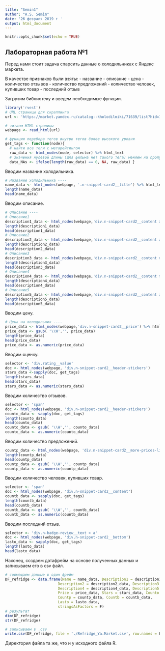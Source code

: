 ---
title: "Semin1"
author: "A.S. Semin"
date: '26 февраля 2019 г '
output: html_document
---

```{r setup, include=FALSE}
knitr::opts_chunk$set(echo = TRUE)
```

## Лабораторная работа №1

Перед нами стоит задача спарсить данные о холодильниках с Яндекс маркета.

В качестве признаков были взяты:
- название
- описание
- цена
- количество отзывов
- количество предложений
- количество человек, купивших товар
- последний отзыв

Загрузим библиотеку и введем необходимые функции.

```{r}
library('rvest') 
# URL страницы для скраппинга
url <- 'https://market.yandex.ru/catalog--kholodilniki/71639/list?hid=15450081&onstock=1&local-offers-first=0&page=2'

# читаем HTML страницы
webpage <- read_html(url) 

# функция перебора тегов внутри тегов более высокого уровня
get_tags <- function(node){
  # найти все теги с метарейтингом
  raw_data <- html_nodes(node, selector) %>% html_text 
  # значения нулевой длины (для фильма нет такого тега) меняем на пропуски
  data_NAs <- ifelse(length(raw_data) == 0, NA, raw_data) }
```

Вводим название холодильника.

```{r}
# Название холодильника ----
name_data <- html_nodes(webpage, '.n-snippet-card2__title') %>% html_text 
length(name_data)
head(name_data)
```

Вводим описание.

```{r}
# Описание ----
# Описание1
description1_data <- html_nodes(webpage,'div.n-snippet-card2__content > ul> li:nth-child(1)') %>% html_text
length(description1_data)
head(description1_data)
# Описание2
description2_data <- html_nodes(webpage,'div.n-snippet-card2__content > ul> li:nth-child(2)') %>% html_text
length(description2_data)
head(description2_data)
# Описание3
description3_data <- html_nodes(webpage,'div.n-snippet-card2__content > ul> li:nth-child(3)') %>% html_text
length(description3_data)
head(description3_data)
# Описание4
description4_data <- html_nodes(webpage,'div.n-snippet-card2__content > ul> li:nth-child(4)') %>% html_text
length(description4_data)
head(description4_data)
# Описание5
description5_data <- html_nodes(webpage,'div.n-snippet-card2__content > ul> li:nth-child(5)') %>% html_text
length(description5_data)
head(description5_data)
```

Вводим цену.

```{r}
# Цена на холодильник ----
price_data <- html_nodes(webpage,'div.n-snippet-card2__price') %>% html_text
price_data <- gsub( '\\W','', price_data)
length(price_data)
head(price_data)
price_data <- as.numeric(price_data)
```

Вводим оценку.

```{r}
selector <- 'div.rating__value'
doc <- html_nodes(webpage, 'div.n-snippet-card2__header-stickers')
stars_data <-sapply(doc, get_tags)
length(stars_data)
head(stars_data)
stars_data <- as.numeric(stars_data)
```

Вводим количество отзывов.

```{r}
selector <- 'span'
doc <- html_nodes(webpage, 'div.n-snippet-card2__header-stickers')
counto_data <- sapply(doc, get_tags)
length(counto_data)
head(counto_data)
counto_data <- gsub( '\\W','', counto_data)
counto_data <- as.numeric(counto_data)
```

Вводим количество предложений.

```{r}
countp_data <- html_nodes(webpage, 'div.n-snippet-card2__more-prices-link > a') %>%html_text
length(countp_data)
head(countp_data)
countp_data <- gsub( '\\W','', countp_data)
countp_data <- as.numeric(countp_data)
```

Вводим количество человек, купивших товар.

```{r}
selector <- 'span'
doc <- html_nodes(webpage, 'div.n-snippet-card2__content')
countb_data <- sapply(doc, get_tags)
length(countb_data)
head(countb_data)
countb_data <- gsub( '\\W','', countb_data)
countb_data <- as.numeric(countb_data)
```

Вводим последний отзыв.

```{r}
selector <- 'div.n-badge-review__text > a'
doc <- html_nodes(webpage, 'div.n-snippet-card2__bottom')
lasto_data <- sapply(doc, get_tags)
length(lasto_data)
head(lasto_data)
```

Наконец, создаем датафрейм на основе полученных данных и записываем его в csv файл.

```{r}
# совмещаем данные в один фрейм
DF_refridge <- data.frame(Name = name_data, Description1 = description1_data,
                        Description2 = description2_data, Description3 = description3_data,
                        Description4 = description4_data, Description5 = description5_data,
                        Price = price_data, Stars = stars_data, Counto = counto_data,
                        Countp = countp_data, Countb = countb_data,
                        Lasto = lasto_data,
                        stringsAsFactors = F)
# результат
dim(DF_refridge)
str(DF_refridge)

# записываем в .csv
write.csv(DF_refridge, file = './Refridge_Ya.Market.csv', row.names = F)
```

Директория файла та же, что и у исходного файла R.
